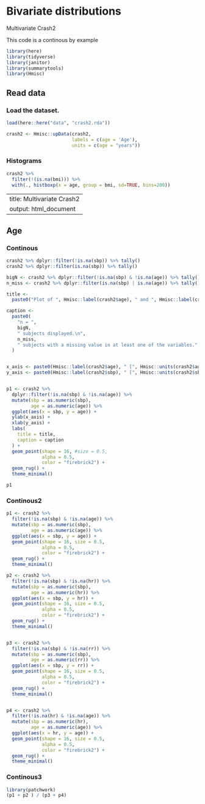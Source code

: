 
#  Bivariate distributions

Multivariate Crash2

This code is a continous by example

```r
library(here)
library(tidyverse)
library(janitor)
library(summarytools)
library(Hmisc)
```

## Read data 

### Load the dataset.

```r
load(here::here("data", "crash2.rda"))

crash2 <- Hmisc::upData(crash2,
                        labels = c(age = 'Age'),
                        units = c(age = "years"))

```


### Histograms

```r
crash2 %>%
  filter(!(is.na(bmi))) %>%
  with(., histboxp(x = age, group = bmi, sd=TRUE, bins=200))

```


---
title: Multivariate Crash2
output: html_document
---


## Age {.tabset}

### Continous 

```r

crash2 %>% dplyr::filter(!is.na(sbp)) %>% tally()
crash2 %>% dplyr::filter(is.na(sbp)) %>% tally()

bigN <- crash2 %>% dplyr::filter(!is.na(sbp) & !is.na(age)) %>% tally()
n_miss <- crash2 %>% dplyr::filter(is.na(sbp) | is.na(age)) %>% tally()

title <-
  paste0("Plot of ", Hmisc::label(crash2$age), " and ", Hmisc::label(crash2$sbp))

caption <-
  paste0(
    "n = ",
    bigN,
    " subjects displayed.\n",
    n_miss,
    " subjects with a missing value in at least one of the variables."
  )


x_axis <- paste0(Hmisc::label(crash2$age), " [", Hmisc::units(crash2$age), "]")
y_axis <- paste0(Hmisc::label(crash2$sbp), " [", Hmisc::units(crash2$sbp), "]")


p1 <- crash2 %>%
  dplyr::filter(!is.na(sbp) & !is.na(age)) %>%
  mutate(sbp = as.numeric(sbp), 
         age = as.numeric(age)) %>%
  ggplot(aes(x = sbp, y = age)) +
  ylab(x_axis) +
  xlab(y_axis) +
  labs(
    title = title,
    caption = caption
  ) +
  geom_point(shape = 16, #size = 0.5,
             alpha = 0.5,
             color = "firebrick2") +
  geom_rug() +
  theme_minimal()

p1

```

### Continous2

```r
p1 <- crash2 %>%
  filter(!is.na(sbp) & !is.na(age)) %>%
  mutate(sbp = as.numeric(sbp), 
         age = as.numeric(age)) %>%
  ggplot(aes(x = sbp, y = age)) +
  geom_point(shape = 16, size = 0.5,
             alpha = 0.5,
             color = "firebrick2") +
  geom_rug() +
  theme_minimal()

p2 <- crash2 %>%
  filter(!is.na(sbp) & !is.na(hr)) %>%
  mutate(sbp = as.numeric(sbp), 
         age = as.numeric(hr)) %>%
  ggplot(aes(x = sbp, y = hr)) +
  geom_point(shape = 16, size = 0.5,
             alpha = 0.5,
             color = "firebrick2") +
  geom_rug() +
  theme_minimal()


p3 <- crash2 %>%
  filter(!is.na(sbp) & !is.na(rr)) %>%
  mutate(sbp = as.numeric(sbp), 
         age = as.numeric(rr)) %>%
  ggplot(aes(x = sbp, y = rr)) +
  geom_point(shape = 16, size = 0.5,
             alpha = 0.5,
             color = "firebrick2") +
  geom_rug() +
  theme_minimal()


p4 <- crash2 %>%
  filter(!is.na(hr) & !is.na(age)) %>%
  mutate(sbp = as.numeric(hr), 
         age = as.numeric(age)) %>%
  ggplot(aes(x = hr, y = age)) +
  geom_point(shape = 16, size = 0.5,
             alpha = 0.5,
             color = "firebrick2") +
  geom_rug() +
  theme_minimal()

```


### Continous3 

```r

library(patchwork)
(p1 + p2 ) / (p3 + p4)
```



## {-}

